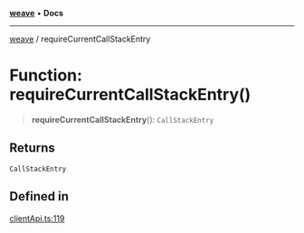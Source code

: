 [**weave**](../README.mdx) • **Docs**

***

[weave](../README.mdx) / requireCurrentCallStackEntry

# Function: requireCurrentCallStackEntry()

> **requireCurrentCallStackEntry**(): `CallStackEntry`

## Returns

`CallStackEntry`

## Defined in

[clientApi.ts:119](https://github.com/wandb/weave/blob/e2313369cb35bc1b6f97c70539926dd951ead21e/sdks/node/src/clientApi.ts#L119)
